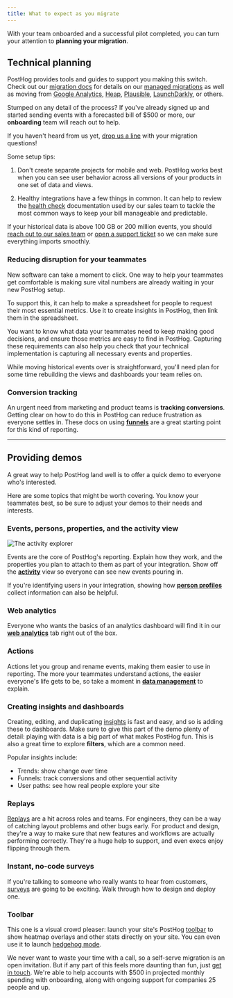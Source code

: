 ```yaml
---
title: What to expect as you migrate
---
```



With your team onboarded and a successful pilot completed, you can turn your attention to **planning your migration**.

## Technical planning

PostHog provides tools and guides to support you making this switch. Check out our [migration docs](/docs/migrate) for details on our [managed migrations](/docs/migrate/managed-migrations) as well as moving from [Google Analytics](/docs/migrate/google-analytics), [Heap](/docs/migrate/migrate-from-amplitude), [Plausible](/docs/migrate/plausible), [LaunchDarkly](/docs/migrate/launchdarkly), or others.

Stumped on any detail of the process? If you've already signed up and started sending events with a forecasted bill of $500 or more, our **onboarding** team will reach out to help. 

If you haven't heard from us yet, [drop us a line](/talk-to-a-human) with your migration questions!

Some setup tips:

1. Don't create separate projects for mobile and web. PostHog works best when you can see user behavior across all versions of your products in one set of data and views.

2. Healthy integrations have a few things in common. It can help to review the [health check](/handbook/growth/sales/health-checks) documentation used by our sales team to tackle the most common ways to keep your bill manageable and predictable.

<CalloutBox icon="IconDatabase" title="Get help with large migrations" type="task">

If your historical data is above 100 GB or 200 million events, you should [reach out to our sales team](/talk-to-a-human) or [open a support ticket](/docs/support-options) so we can make sure everything imports smoothly.

</CalloutBox>

### Reducing disruption for your teammates

New software can take a moment to click. One way to help your teammates get comfortable is making sure vital numbers are already waiting in your new PostHog setup.

To support this, it can help to make a spreadsheet for people to request their most essential metrics. Use it to create insights in PostHog, then link them in the spreadsheet.

You want to know what data your teammates need to keep making good decisions, and ensure those metrics are easy to find in PostHog. Capturing these requirements can also help you check that your technical implementation is capturing all necessary events and properties.

While moving historical events over is straightforward, you'll need plan for some time rebuilding the views and dashboards your team relies on.

### Conversion tracking

An urgent need from marketing and product teams is **tracking conversions**. Getting clear on how to do this in PostHog can reduce frustration as everyone settles in. These docs on using **[funnels](/docs/product-analytics/funnels)** are a great starting point for this kind of reporting.

***

## Providing demos

A great way to help PostHog land well is to offer a quick demo to everyone who's interested.

Here are some topics that might be worth covering. You know your teammates best, so be sure to adjust your demos to their needs and interests.

### Events, persons, properties, and the activity view

![The activity explorer](https://res.cloudinary.com/dmukukwp6/image/upload/activity_2923c81b32.png)

Events are the core of PostHog's reporting. Explain how they work, and the properties you plan to attach to them as part of your integration. Show off the **[activity](https://app.posthog.com/activity)** view so everyone can see new events pouring in. 

If you're identifying users in your integration, showing how **[person profiles](https://app.posthog.com/persons)** collect information can also be helpful.

### Web analytics

Everyone who wants the basics of an analytics dashboard will find it in our **[web analytics](https://app.posthog.com/web)** tab right out of the box.

### Actions

Actions let you group and rename events, making them easier to use in reporting. The more your teammates understand actions, the easier everyone's life gets to be, so take a moment in **[data management](https://app.posthog.com/data-management/actions)** to explain.

### Creating insights and dashboards

Creating, editing, and duplicating [insights](/docs/product-analytics/insights) is fast and easy, and so is adding these to dashboards. Make sure to give this part of the demo plenty of detail: playing with data is a big part of what makes PostHog fun. This is also a great time to explore **filters**, which are a common need.

Popular insights include:

- Trends: show change over time  
- Funnels: track conversions and other sequential activity  
- User paths: see how real people explore your site

### Replays

[Replays](https://app.posthog.com/replay) are a hit across roles and teams. For engineers, they can be a way of catching layout problems and other bugs early. For product and design, they're a way to make sure that new features and workflows are actually performing correctly. They're a huge help to support, and even execs enjoy flipping through them.

### Instant, no-code surveys

If you're talking to someone who really wants to hear from customers, [surveys](https://app.posthog.com/surveys) are going to be exciting. Walk through how to design and deploy one.

### Toolbar

This one is a visual crowd pleaser: launch your site's PostHog [toolbar](https://app.posthog.com/toolbar) to show heatmap overlays and other stats directly on your site. You can even use it to launch [hedgehog mode](/blog/aruba-hackathon#hedgehog-mode--toolbar--awesomeness).

<CalloutBox title="Get more help" type="fyi">

We never want to waste your time with a call, so a self-serve migration is an open invitation. But if any part of this feels more daunting than fun, just [get in touch](/talk-to-a-human). We're able to help accounts with $500 in projected monthly spending with onboarding, along with ongoing support for companies 25 people and up.

</CalloutBox>
